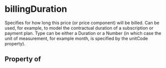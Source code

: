   

# billingDuration

Specifies for how long this price (or price component) will be billed. Can be used, for example, to model the contractual duration of a subscription or payment plan. Type can be either a Duration or a Number (in which case the unit of measurement, for example month, is specified by the unitCode property).

## Property of



